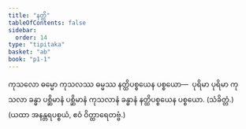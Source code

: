 ```yaml
---
title: "နတ္ထိ"
tableOfContents: false
sidebar:
  order: 14
type: "tipitaka"
basket: "ab"
book: "p1-1"
---
```



<DynamicBreadcrumb />

<Division number="300" book="p1-1" e="ch" v="36" p="93">

<Paragraph number="1000" book="p1-1">
ကုသလော ဓမ္မော ကုသလဿ ဓမ္မဿ နတ္ထိပစ္စယေန ပစ္စယော—  ပုရိမာ ပုရိမာ ကုသလာ ခန္ဓာ ပစ္ဆိမာနံ ပစ္ဆိမာနံ ကုသလာနံ ခန္ဓာနံ နတ္ထိပစ္စယေန ပစ္စယော. (သံခိတ္တံ.)

</Paragraph>
</Division>

<Paragraph number="1001" type="center" book="p1-1">
(ယထာ အနန္တရပစ္စယံ, ဧဝံ ဝိတ္ထာရေတဗ္ဗံ.)
</Paragraph>